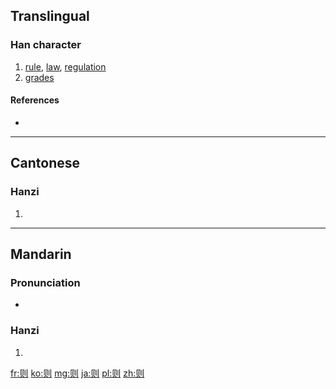 {{also|則}}
==Translingual==

===Han character===
{{Han char|rn=18|rad=刀|as=04|sn=6|four=|canj=月人中弓 (BOLN)|ids=⿰[[贝]][[刂]]}}

# [[rule]], [[law]], [[regulation]]
# [[grades]]

====References====
* {{Han ref|kx=0137.301|hdz=10326.050|uh=5219|ud=21017}}

----

==Cantonese==

===Hanzi===
{{yue-hanzi|jyut=|y=jak1|tra=則}}

# {{defn|lang=yue|sort=刀04}}

----

==Mandarin==

===Pronunciation===
* {{audio|Zh-zé.ogg|Audio}}

===Hanzi===
{{cmn-hanzi|tra=則|pin=[[zé]] ([[ze2]])|wg=tse<sup>2</sup>}}

# {{defn|lang=cmn|sort=刀04}}

[[fr:则]]
[[ko:则]]
[[mg:则]]
[[ja:则]]
[[pl:则]]
[[zh:则]]